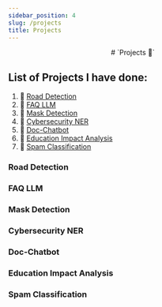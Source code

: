 ---
sidebar_position: 4
slug: /projects
title: Projects
---
<center>
# `Projects 🔧`
</center>

## List of Projects I have done:

1. 🔗 [Road Detection](#road-detection)
2. 🔗 [FAQ LLM](#faq-llm)
3. 🔗 [Mask Detection](#mask-detection)
4. 🔗 [Cybersecurity NER](#cybersecurity-ner)
5. 🔗 [Doc-Chatbot](#doc-chatbot)
6. 🔗 [Education Impact Analysis](#education-impact-analysis)
7. 🔗 [Spam Classification](#spam-classification)

### Road Detection

### FAQ LLM

### Mask Detection

### Cybersecurity NER

### Doc-Chatbot

### Education Impact Analysis

### Spam Classification